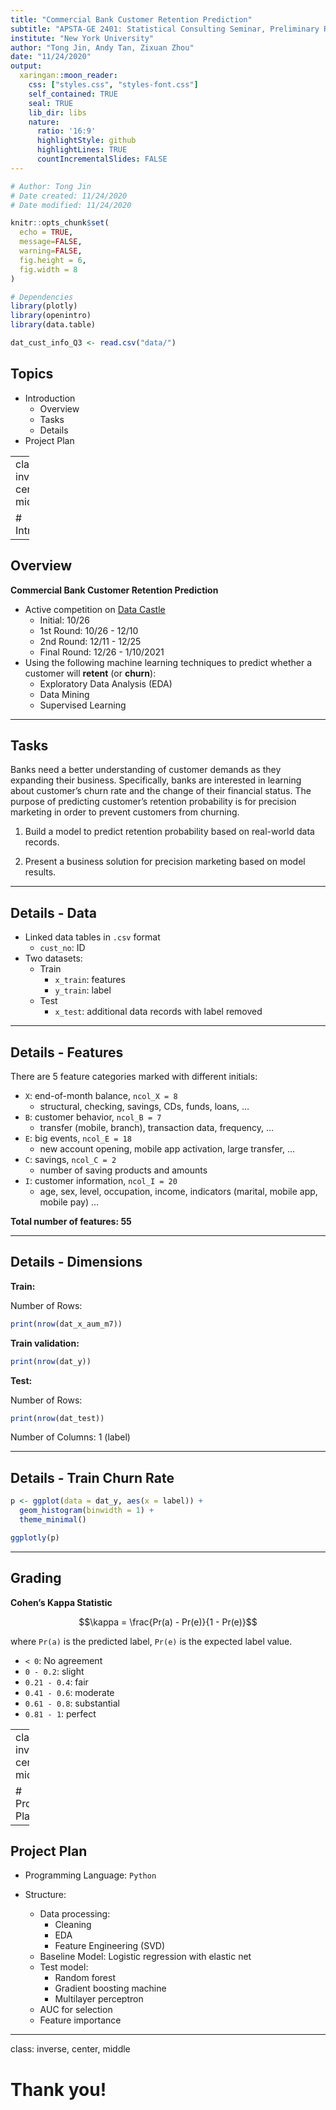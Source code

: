 ```yaml
---
title: "Commercial Bank Customer Retention Prediction"
subtitle: "APSTA-GE 2401: Statistical Consulting Seminar, Preliminary Results"
institute: "New York University"
author: "Tong Jin, Andy Tan, Zixuan Zhou"
date: "11/24/2020"
output:
  xaringan::moon_reader:
    css: ["styles.css", "styles-font.css"]
    self_contained: TRUE
    seal: TRUE
    lib_dir: libs
    nature:
      ratio: '16:9'
      highlightStyle: github
      highlightLines: TRUE
      countIncrementalSlides: FALSE
---
```


```r
# Author: Tong Jin
# Date created: 11/24/2020
# Date modified: 11/24/2020

knitr::opts_chunk$set(
  echo = TRUE, 
  message=FALSE, 
  warning=FALSE, 
  fig.height = 6,
  fig.width = 8
)

# Dependencies
library(plotly)
library(openintro)
library(data.table)
```

```r
dat_cust_info_Q3 <- read.csv("data/")
```

## Topics

- Introduction
    - Overview
    - Tasks
    - Details
- Project Plan

---
class: inverse, center, middle

# Introduction

---

## Overview

**Commercial Bank Customer Retention Prediction**

- Active competition on [Data Castle](https://www.dcjingsai.com/v2/cmptDetail.html?id=439)
    - Initial: 10/26
    - 1st Round: 10/26 - 12/10
    - 2nd Round: 12/11 - 12/25
    - Final Round: 12/26 - 1/10/2021

- Using the following machine learning techniques to predict whether a customer will **retent** (or **churn**): 
    - Exploratory Data Analysis (EDA)
    - Data Mining
    - Supervised Learning

---

## Tasks

Banks need a better understanding of customer demands as they expanding their business. Specifically, banks are interested in learning about customer's churn rate and the change of their financial status. The purpose of predicting customer's retention probability is for precision marketing in order to prevent customers from churning. 

1. Build a model to predict retention probability based on real-world data records.

2. Present a business solution for precision marketing based on model results.

---

## Details - Data

- Linked data tables in `.csv` format
    - `cust_no`: ID
- Two datasets:
    - Train
        - `x_train`: features
        - `y_train`: label
    - Test
        - `x_test`: additional data records with label removed
        
---

## Details - Features

There are 5 feature categories marked with different initials:

- `X`: end-of-month balance, `ncol_X = 8`
    - structural, checking, savings, CDs, funds, loans, ...
- `B`: customer behavior, `ncol_B = 7`
    - transfer (mobile, branch), transaction data, frequency, ...
- `E`: big events, `ncol_E = 18`
    - new account opening, mobile app activation, large transfer, ...
- `C`: savings, `ncol_C = 2`
    - number of saving products and amounts
- `I`: customer information, `ncol_I = 20`
    - age, sex, level, occupation, income, indicators (marital, mobile app, mobile pay) ...

**Total number of features: 55**

---

## Details - Dimensions

**Train:**

Number of Rows: 

```r
print(nrow(dat_x_aum_m7))
```

**Train validation:**

```r
print(nrow(dat_y))
```


**Test:**

Number of Rows:

```r
print(nrow(dat_test))
```

Number of Columns: 1 (label)

---

## Details - Train Churn Rate

```r
p <- ggplot(data = dat_y, aes(x = label)) + 
  geom_histogram(binwidth = 1) + 
  theme_minimal()

ggplotly(p)
```

---

## Grading

**Cohen's Kappa Statistic**

$$\kappa = \frac{Pr(a) - Pr(e)}{1 - Pr(e)}$$

where `Pr(a)` is the predicted label, `Pr(e)` is the expected label value. 

- `< 0`: No agreement
- `0 - 0.2`: slight
- `0.21 - 0.4`: fair
- `0.41 - 0.6`: moderate
- `0.61 - 0.8`: substantial
- `0.81 - 1`: perfect

---
class: inverse, center, middle

# Project Plan
---

## Project Plan

- Programming Language: `Python`

- Structure: 
    - Data processing:
      - Cleaning
      - EDA
      - Feature Engineering (SVD)
    - Baseline Model: Logistic regression with elastic net
    - Test model: 
      - Random forest
      - Gradient boosting machine
      - Multilayer perceptron
    - AUC for selection
    - Feature importance

---
class: inverse, center, middle

# Thank you!